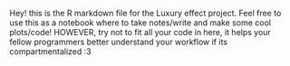 Hey! this is the R markdown file for the Luxury effect project. Feel free to use this as a notebook where to take notes/write and make some cool plots/code! HOWEVER, try not to fit all your code in here, it helps your fellow programmers better understand your workflow if its compartmentalized :3